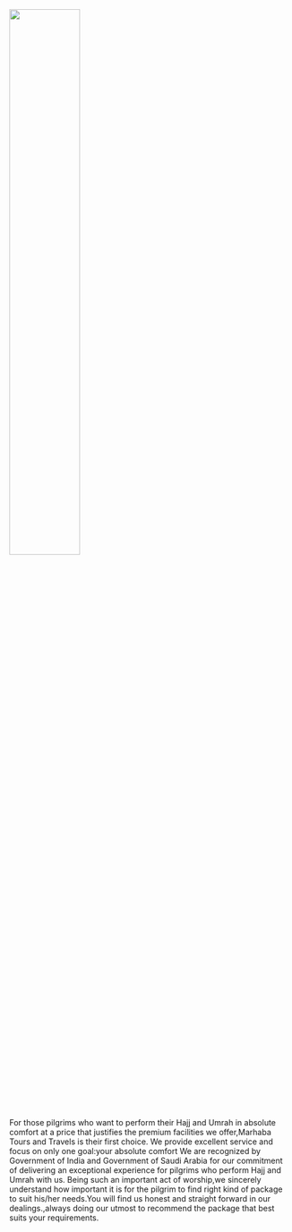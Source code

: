 <Section pt="0">
<Container>
    <Flexbox flexDirection="column" textAlign="left" position="relative" >
    <Image
      src="About us.jpg"
      h="60vh"
      alignment="left"
      overflow="hidden"
      width="50%"
    />
     </Flexbox>
      <Container>
          <p><br />For those pilgrims who want to perform their Hajj and Umrah in absolute comfort at a price that justifies the premium facilities we offer,Marhaba Tours and Travels is their first choice.
              We provide excellent service and focus on only one goal:your absolute comfort
              We are recognized by Government of India and Government of Saudi Arabia for our commitment of delivering an exceptional experience for pilgrims who perform Hajj and Umrah with us.
              Being such an important act of worship,we sincerely understand how important it is for the pilgrim to find right kind of package to suit his/her needs.You will find us honest and straight forward in our dealings.,always doing our utmost to recommend the package that best suits your requirements.</p>
      </Container>
</Container>
</Section>